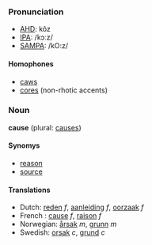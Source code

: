 ===Pronunciation===
*[[w:AHD|AHD]]: kôz
*[[w:IPA|IPA]]: /kɔːz/
*[[w:SAMPA|SAMPA]]: /kO:z/

====Homophones====
*[[caws]]
*[[cores]] (non-rhotic accents)

===Noun===
'''cause''' (plural: [[causes]])

====Synomys====
*[[reason]]
*[[source]]

====Translations====
*Dutch: [[reden]] ''f'', [[aanleiding]] ''f'', [[oorzaak]] ''f''
*French : [[cause]] ''f'', [[raison]] ''f''
*Norwegian: [[årsak]] ''m'', [[grunn]] ''m''
*Swedish: [[orsak]] ''c'', [[grund]] ''c''